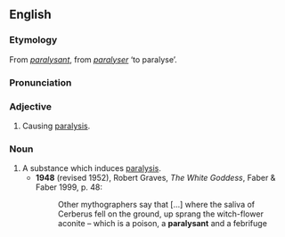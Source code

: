 ==English==
===Etymology===
From {{F.}} ''[[#French|paralysant]]'', from ''[[paralyser]]'' ‘to paralyse’.

===Pronunciation===
{{IPA|/ˈpæɹəlaɪzənt/}}

===Adjective===
{{en-adj}}

# Causing [[paralysis]].

===Noun===
{{en-noun}}

# A substance which induces [[paralysis]].
#*'''1948''' (revised 1952), Robert Graves, ''The White Goddess'', Faber & Faber 1999, p. 48:
#*:Other mythographers say that [...] where the saliva of Cerberus fell on the ground, up sprang the witch-flower aconite – which is a poison, a '''paralysant''' and a febrifuge